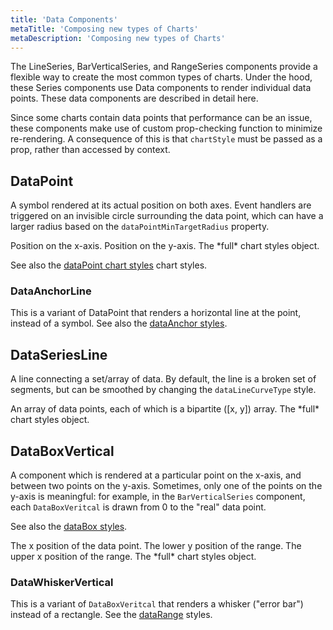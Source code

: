 ```yaml
---
title: 'Data Components'
metaTitle: 'Composing new types of Charts'
metaDescription: 'Composing new types of Charts'
---
```



The LineSeries, BarVerticalSeries, and RangeSeries components provide a flexible way to create the most common types of charts. Under the hood, these Series components use Data components to render individual data points. These data components are described in detail here.

Since some charts contain data points that performance can be an issue, these components make use of custom prop-checking function to minimize re-rendering. A consequence of this is that `chartStyle` must be passed as a prop, rather than accessed by context.

## DataPoint

A symbol rendered at its actual position on both axes. Event handlers are triggered on an invisible circle surrounding the data point, which can have a larger radius based on the `dataPointMinTargetRadius` property.

<PropDef name="x" type="number" required>
  Position on the x-axis.
</PropDef>
<PropDef name="y" type="number" required>
  Position on the y-axis.
</PropDef>
<PropDef name="chartStyle" type="ChartStyle" required>
  The *full* chart styles object.
</PropDef>

See also the [dataPoint chart styles](../basic-charts/2-chart-style#datapoints) chart styles.

### DataAnchorLine

This is a variant of DataPoint that renders a horizontal line at the point, instead of a symbol. See also the [dataAnchor styles](../basic-charts/2-chart-styles#dataranges).

## DataSeriesLine

A line connecting a set/array of data. By default, the line is a broken set of segments, but can be smoothed by changing the `dataLineCurveType` style.

<PropDef name="data" type="Array<[number, number]>" required>
  An array of data points, each of which is a bipartite ([x, y]) array.
</PropDef>
<PropDef name="chartStyle" type="ChartStyle" required>
  The *full* chart styles object.
</PropDef>

## DataBoxVertical

A component which is rendered at a particular point on the x-axis, and between two points on the y-axis. Sometimes, only one of the points on the y-axis is meaningful: for example, in the `BarVerticalSeries` component, each `DataBoxVeritcal` is drawn from 0 to the "real" data point.

See also the [dataBox styles](../basic-charts/2-chart-styles#databoxes).

<PropDef name="x" type="number" required>
  The x position of the data point.
</PropDef>
<PropDef name="yMin" type="number" required>
  The lower y position of the range.
</PropDef>
<PropDef name="yMax" type="number" required>
  The upper x position of the range.
</PropDef>
<PropDef name="chartStyle" type="ChartStyle" required>
  The *full* chart styles object.
</PropDef>

### DataWhiskerVertical

This is a variant of `DataBoxVeritcal` that renders a whisker ("error bar") instead of a rectangle. See the [dataRange](../basic-charts/2-chart-styles#datarange) styles.
